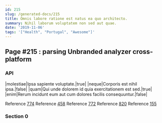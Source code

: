 ```yaml
---
id: 215
slug: /generated-docs/215
title: Omnis labore ratione est natus ea quo architecto.
summary: Nihil laborum voluptatem non sed aut quae.
date: '2019-11-06'
tags: '["Health", "Portugal", "Awesome"]'
---
```

## Page #215 : parsing Unbranded analyzer cross-platform

### API

|molestiae|Ipsa sapiente voluptate.|true|
|neque|Corporis est nihil ipsa.|false|
|quam|Qui unde dolorem id quia exercitationem est sed.|true|
|enim|Rerum incidunt eum aut cum dolores facilis consequuntur.|false|

Reference [774](/generated-docs/774)
Reference [458](/generated-docs/458)
Reference [772](/generated-docs/772)
Reference [820](/generated-docs/820)
Reference [155](/generated-docs/155)


### Section 0

